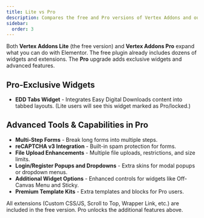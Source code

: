 ```yaml
---
title: Lite vs Pro
description: Compares the free and Pro versions of Vertex Addons and outlines the extra widgets and tools unlocked in Pro.
sidebar:
  order: 3
---
```



Both **Vertex Addons Lite** (the free version) and **Vertex Addons Pro** expand what you can do with Elementor. The free plugin already includes dozens of widgets and extensions. The **Pro** upgrade adds exclusive widgets and advanced features.

## Pro-Exclusive Widgets 
- **EDD Tabs Widget** - Integrates Easy Digital Downloads content into tabbed layouts. (Lite users will see this widget marked as Pro/locked.)

## Advanced Tools & Capabilities in Pro <Badge text="Pro" variant='caution' />
- **Multi-Step Forms** - Break long forms into multiple steps.  
- **reCAPTCHA v3 Integration** - Built-in spam protection for forms.  
- **File Upload Enhancements** - Multiple file uploads, restrictions, and size limits.  
- **Login/Register Popups and Dropdowns** - Extra skins for modal popups or dropdown menus.  
- **Additional Widget Options** - Enhanced controls for widgets like Off-Canvas Menu and Sticky.  
- **Premium Template Kits** - Extra templates and blocks for Pro users.  

<Aside>All extensions (Custom CSS/JS, Scroll to Top, Wrapper Link, etc.) are included in the free version. Pro unlocks the additional features above.</Aside>

